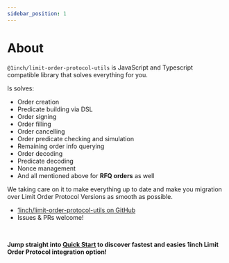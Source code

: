 ```yaml
---
sidebar_position: 1
---
```


# About

`@1inch/limit-order-protocol-utils` is JavaScript and Typescript compatible library that solves everything for you.

Is solves:
- Order creation
- Predicate building via DSL
- Order signing
- Order filling
- Order cancelling
- Order predicate checking and simulation
- Remaining order info querying
- Order decoding
- Predicate decoding
- Nonce management
- And all mentioned above for **RFQ orders** as well

We taking care on it to make everything up to date and make you migration over Limit Order Protocol Versions as smooth as possible.

- [1inch/limit-order-protocol-utils on GitHub](https://github.com/1inch/limit-order-protocol-utils/)
- Issues & PRs welcome!

<br/>

**Jump straight into [Quick Start](./guide/quick-start) to discover fastest and easies 1inch Limit Order Protocol integration option!**
